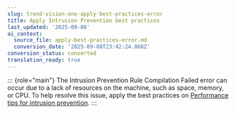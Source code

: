 ```yaml
---
slug: trend-vision-one-apply-best-practices-error
title: Apply Intrusion Prevention best practices
last_updated: '2025-09-08'
ai_context:
  source_file: apply-best-practices-error.md
  conversion_date: '2025-09-08T23:42:24.866Z'
conversion_status: converted
translation_ready: true
---
```


::: {role="main"}
The Intrusion Prevention Rule Compilation Failed error can occur due to a lack of resources on the machine, such as space, memory, or CPU. To help resolve this issue, apply the best practices on [Performance tips for intrusion prevention](performance-tips-prev.mdx).
:::
